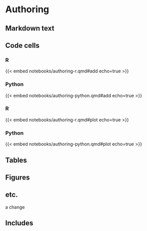 # Authoring {#sec-authoring}

## Markdown text

## Code cells

::: panel-tabset
### R

{{< embed notebooks/authoring-r.qmd#add echo=true >}}

### Python

{{< embed notebooks/authoring-python.qmd#add echo=true >}}
:::

::: panel-tabset
### R

{{< embed notebooks/authoring-r.qmd#plot echo=true >}}

### Python

{{< embed notebooks/authoring-python.qmd#plot echo=true >}}
:::

## Tables

## Figures

## etc.

a change

## Includes {#sec-includes}

